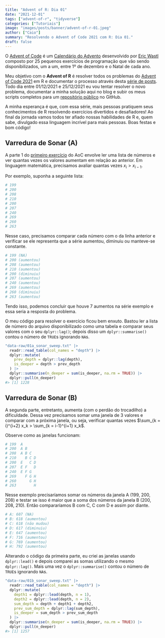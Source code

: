 ```yaml
---
title: "Advent of R: Dia 01"
date: "2021-12-01"
tags: ["advent-of-r", "tidyverse"]
categories: ["Tutoriais"]
image: "images/posts/banner/advent-of-r-01.jpeg"
author: ["Caio"]
summary: "Resolvendo o Advent of Code 2021 com R: Dia 01."
draft: false
---
```


O [Advent of Code](https://adventofcode.com) é um
[Calendário do Advento](https://pt.wikipedia.org/wiki/Calend%C3%A1rio_do_Advento)
desenvolvido por [Eric Wastl](https://github.com/topaz) composto por 25
pequenos exercícios de programação que vão sendo disponibilizados, um a um,
entre 1º de dezembro e o Natal de cada ano.

Meu objetivo com o **Advent of R** é resolver todos os problemas do
[Advent of Code 2021](https://adventofcode.com/2021) em R e documentar o
processo através desta
[série de posts](https://blog.curso-r.com/tags/advent-of-r/). Todo dia entre
01/12/2021 e 25/12/2021 eu vou tentar resolver o novo problema, documentar a
minha solução aqui no blog e subir os meus scripts completos para um
[repositório público](https://github.com/curso-r/advent-of-r) no GitHub.

A minha esperança é que, com essa série, mais pessoas pratiquem seus
conhecimentos de R resolvendo exercícios divertidos e desafiadores! Ao final
da jornada vamos todos ter afiado nossas habilidades de R e, quem sabe,
divulgado essa linguagem incrível para mais pessoas. Boas festas e bom código!

## Varredura de Sonar (A)

A parte 1 do [primeiro exercício](https://adventofcode.com/2021/day/1) do AoC
envolve ler uma lista de números e ver quantas vezes os valores aumentam em
relação ao anterior. Em linguagem matemática, precisamos avaliar quantas vezes
$x_i > x_{i - 1}$.

Por exemplo, suponha a seguinte lista:

```r
# 199
# 200
# 208
# 210
# 200
# 207
# 240
# 269
# 260
# 263
```

Nesse caso, precisamos comparar cada número com o da linha anterior e verificar
se ele representa que a série aumentou, diminuiu ou manteve-se constante.

```r
# 199 (NA)
# 200 (aumentou)
# 208 (aumentou)
# 210 (aumentou)
# 200 (diminuiu)
# 207 (aumentou)
# 240 (aumentou)
# 269 (aumentou)
# 260 (diminuiu)
# 263 (aumentou)
```

Tendo isso, podemos concluir que houve 7 aumentos na série exemplo e essa seria
a resposta do problema.

O meu código para resolver o exercício ficou bem enxuto. Bastou ler a lista de
número do arquivo disponibilizado como uma tabela e comparar seus valores com
o seu `dplyr::lag()`; depois disso um `dplyr::summarise()` contou o número de
`TRUE`s ignorando `NA`s.

```r
"data-raw/01a_sonar_sweep.txt" |>
  readr::read_table(col_names = "depth") |>
  dplyr::mutate(
    prev_depth = dplyr::lag(depth),
    is_deeper = depth > prev_depth
  ) |>
  dplyr::summarise(n_deeper = sum(is_deeper, na.rm = TRUE)) |>
  dplyr::pull(n_deeper)
#> [1] 1228
```

## Varredura de Sonar (B)

A segunda parte, entretanto, aumenta (com o perdão do trocadilho) a dificuldade.
Dessa vez precisamos somar uma janela de 3 valores e comparar com a próxima
janela, ou seja, verificar quantas vezes
$\sum_{k = i}^{i+2} x_k > \sum_{k = i-1}^{i+1} x_k$.

Observe como as janelas funcionam:

```r
# 199  A
# 200  A B
# 208  A B C
# 210    B C D
# 200  E   C D
# 207  E F   D
# 240  E F G
# 269    F G H
# 260      G H
# 263        H
```

Nesse exemplo precisaríamos somar os números da janela A (199, 200, 208) e
testar se isso é maior que a soma dos números da janela B (200, 208, 210). Então
compararíamos B com C, C com D e assim por diante.

```r
# A: 607 (NA)
# B: 618 (aumentou)
# C: 618 (não mudou)
# D: 617 (diminuiu)
# E: 647 (aumentou)
# F: 716 (aumentou)
# G: 769 (aumentou)
# H: 792 (aumentou)
```

Alterando o código da primeira parte, eu criei as janelas usando `dplyr::lead()`
e depois comparei as somas utilizando o mesmo `dplyr::lag()`. Mais uma vez o
`dplyr::summarise()` contou o número de `TRUE`s ignorando `NA`s.

```r
"data-raw/01b_sonar_sweep.txt" |>
  readr::read_table(col_names = "depth") |>
  dplyr::mutate(
    depth1 = dplyr::lead(depth, n = 1),
    depth2 = dplyr::lead(depth, n = 2),
    sum_depth = depth + depth1 + depth2,
    prev_sum_depth = dplyr::lag(sum_depth),
    is_deeper = sum_depth > prev_sum_depth
  ) |>
  dplyr::summarise(n_deeper = sum(is_deeper, na.rm = TRUE)) |>
  dplyr::pull(n_deeper)
#> [1] 1257
```
